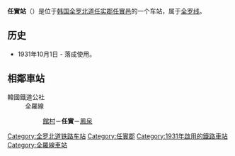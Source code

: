 {{unreferenced|time=2014-09-26T03:15:58+00:00}}
{{朝鮮半島車站資訊
|公司色 = #0066b3
|文字色 = 
|站名 = 任實站<br />{{lang|en|Imsil}}
|圖片 =Korail Jeolla Line Imsil Station Rearside.jpg
|pxl = 
|圖片說明 =车站站舍
|所屬路線 = [[全罗线|全罗线]]
|車站編號 = 
|前一站 = [[館村站|館村]]
|前一站距離 = 4.0
|後一站距離 = 6.3
|後一站 = [[凤泉站_(全罗北道)|凤泉]]
|距離 = 53.0
|起點站 = [[益山站|益山]]
|諺文 = 임실역
|朝鮮漢字 = 任實驛
|文觀部式 =Imsil-yeok 
|馬-賴式 =Imshil-yŏk
|副站名 = 
|停站路線數 = 
|所屬公司 = [[韩国铁道公社|韩国铁道公社]]
|所在地 =[[全罗北道|全罗北道]][[任实郡|任实郡]][[任實邑|任實邑]]
|車站構造 = 地面車站
|月台配置 = 
|啟用年月日 =1931年10月1日 
|廢站年月日 = 
|上下車人次 =
|統計年度 =
|轉車 = 
|備註 = 
|全寬備註 = 
}}

'''任實站'''（{{kor|諺=임실역|漢=任實驛|羅=Imsil yeok|f=y}}）是位于[[韩国|韩国]][[全罗北道|全罗北道]][[任实郡|任实郡]][[任實邑|任實邑]]的一个车站，属于[[全罗线|全罗线]]。

== 历史 ==
*1931年10月1日 - 落成使用。

== 相鄰車站 ==
;韓國鐵道公社
:全羅線
::[[館村站|館村]]－'''任實'''－[[鳳泉站_(全羅北道)|鳳泉]]

{{全罗线}}
{{无穷花号}}

[[Category:全罗北道铁路车站|Category:全罗北道铁路车站]]
[[Category:任實郡|Category:任實郡]]
[[Category:1931年啟用的鐵路車站|Category:1931年啟用的鐵路車站]]
[[Category:全羅線車站|Category:全羅線車站]]